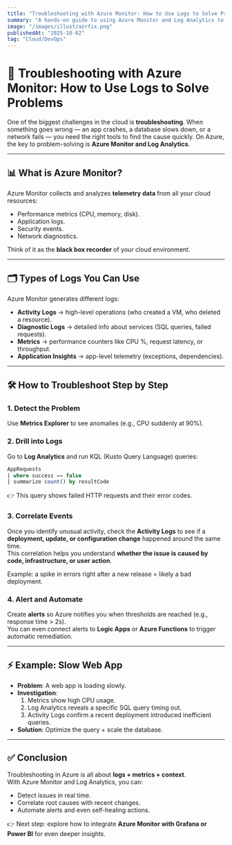 ```yaml
---
title: "Troubleshooting with Azure Monitor: How to Use Logs to Solve Problems"
summary: "A hands-on guide to using Azure Monitor and Log Analytics to troubleshoot common issues in the cloud."
image: "/images/illust/azrfix.png"
publishedAt: "2025-10-02"
tag: "Cloud/DevOps"
---
```


# 🔎 Troubleshooting with Azure Monitor: How to Use Logs to Solve Problems

One of the biggest challenges in the cloud is **troubleshooting**. When something goes wrong — an app crashes, a database slows down, or a network fails — you need the right tools to find the cause quickly. On Azure, the key to problem-solving is **Azure Monitor and Log Analytics**.  

---

## 📊 What is Azure Monitor?

Azure Monitor collects and analyzes **telemetry data** from all your cloud resources:  
- Performance metrics (CPU, memory, disk).  
- Application logs.  
- Security events.  
- Network diagnostics.  

Think of it as the **black box recorder** of your cloud environment.  

---

## 🗂 Types of Logs You Can Use

Azure Monitor generates different logs:  

- **Activity Logs** → high-level operations (who created a VM, who deleted a resource).  
- **Diagnostic Logs** → detailed info about services (SQL queries, failed requests).  
- **Metrics** → performance counters like CPU %, request latency, or throughput.  
- **Application Insights** → app-level telemetry (exceptions, dependencies).  

---

## 🛠 How to Troubleshoot Step by Step

### 1. Detect the Problem  
Use **Metrics Explorer** to see anomalies (e.g., CPU suddenly at 90%).  

### 2. Drill into Logs  
Go to **Log Analytics** and run KQL (Kusto Query Language) queries:  

```sql
AppRequests
| where success == false
| summarize count() by resultCode
```

👉 This query shows failed HTTP requests and their error codes.  

### 3. Correlate Events  
Once you identify unusual activity, check the **Activity Logs** to see if a **deployment, update, or configuration change** happened around the same time.  
This correlation helps you understand **whether the issue is caused by code, infrastructure, or user action**.  

Example: a spike in errors right after a new release = likely a bad deployment.  

### 4. Alert and Automate  
Create **alerts** so Azure notifies you when thresholds are reached (e.g., response time > 2s).  
You can even connect alerts to **Logic Apps** or **Azure Functions** to trigger automatic remediation.  

---

## ⚡ Example: Slow Web App  

- **Problem**: A web app is loading slowly.  
- **Investigation**:  
  1. Metrics show high CPU usage.  
  2. Log Analytics reveals a specific SQL query timing out.  
  3. Activity Logs confirm a recent deployment introduced inefficient queries.  
- **Solution**: Optimize the query + scale the database.  

---

## ✅ Conclusion

Troubleshooting in Azure is all about **logs + metrics + context**.  
With Azure Monitor and Log Analytics, you can:  
- Detect issues in real time.  
- Correlate root causes with recent changes.  
- Automate alerts and even self-healing actions.  

👉 Next step: explore how to integrate **Azure Monitor with Grafana or Power BI** for even deeper insights.  
